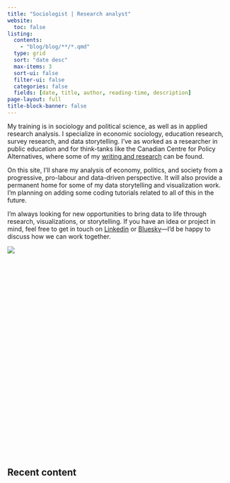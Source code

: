 ```yaml
---
title: "Sociologist | Research analyst"
website:
  toc: false
listing: 
  contents: 
    - "blog/blog/**/*.qmd"
  type: grid 
  sort: "date desc" 
  max-items: 3
  sort-ui: false
  filter-ui: false
  categories: false
  fields: [date, title, author, reading-time, description]
page-layout: full
title-block-banner: false
---
```


:::::: grid
::: {#about-me-text .g-col-12 .g-col-md-6}
My training is in sociology and political science, as well as in applied research analysis. I specialize in economic sociology, education research, survey research, and data storytelling. I've as worked as a researcher in public education and for think-tanks like the Canadian Centre for Policy Alternatives, where some of my [writing and research](https://www.policyalternatives.ca/news-research/author/ryan-romard/) can be found.

On this site, I'll share my analysis of economy, politics, and society from a progressive, pro-labour and data-driven perspective. It will also provide a permanent home for some of my data storytelling and visualization work. I'm planning on adding some coding tutorials related to all of this in the future.

I’m always looking for new opportunities to bring data to life through research, visualizations, or storytelling. If you have an idea or project in mind, feel free to get in touch on [Linkedin](https://www.linkedin.com/in/ryanromard/) or [Bluesky](https://bsky.app/profile/rromard.bsky.social)—I’d be happy to discuss how we can work together.
:::

:::: {.g-col-12 .g-col-md-6}
::: {#datawrapper-vis-mmBo6 style="min-height:469px"}
```{=html}
<script type="text/javascript" defer src="https://datawrapper.dwcdn.net/mmBo6/embed.js" charset="utf-8" data-target="#datawrapper-vis-mmBo6"></script>
```

<noscript><img src="https://datawrapper.dwcdn.net/mmBo6/full.png"/></noscript>
:::
::::
::::::

## Recent content

::: {#main-listing}
:::
